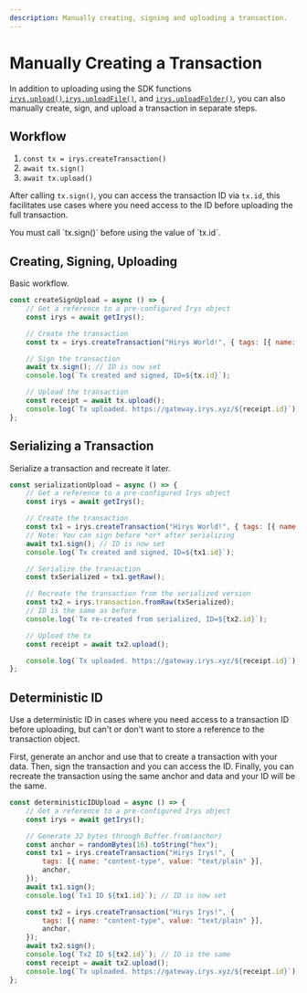 ```yaml
---
description: Manually creating, signing and uploading a transaction.
---
```



# Manually Creating a Transaction

In addition to uploading using the SDK functions [`irys.upload()`](/build/d/sdk/upload/upload),[`irys.uploadFile()`](/build/d/sdk/upload/uploadFile),
and [`irys.uploadFolder()`](/build/d/sdk/upload/uploadFolder), you can also manually create, sign, and upload a transaction in separate steps.

## Workflow

1. `const tx = irys.createTransaction()`
2. `await tx.sign()`
3. `await tx.upload()`

After calling `tx.sign()`, you can access the transaction ID via `tx.id`, this facilitates use cases where you need access to the ID before uploading the full transaction.

<Callout type="info" emoji="ℹ️">
	You must call `tx.sign()` before using the value of `tx.id`.
</Callout>

## Creating, Signing, Uploading

Basic workflow.

```js
const createSignUpload = async () => {
	// Get a reference to a pre-configured Irys object
	const irys = await getIrys();

	// Create the transaction
	const tx = irys.createTransaction("Hirys World!", { tags: [{ name: "Content-Type", value: "text/plain" }] });

	// Sign the transaction
	await tx.sign(); // ID is now set
	console.log(`Tx created and signed, ID=${tx.id}`);

	// Upload the transaction
	const receipt = await tx.upload();
	console.log(`Tx uploaded. https://gateway.irys.xyz/${receipt.id}`);
};
```

## Serializing a Transaction

Serialize a transaction and recreate it later.

```js
const serializationUpload = async () => {
	// Get a reference to a pre-configured Irys object
	const irys = await getIrys();

	// Create the transaction
	const tx1 = irys.createTransaction("Hirys World!", { tags: [{ name: "Content-Type", value: "text/plain" }] });
	// Note: You can sign before *or* after serializing
	await tx1.sign(); // ID is now set
	console.log(`Tx created and signed, ID=${tx1.id}`);

	// Serialize the transaction
	const txSerialized = tx1.getRaw();

	// Recreate the transaction from the serialized version
	const tx2 = irys.transaction.fromRaw(txSerialized);
	// ID is the same as before
	console.log(`Tx re-created from serialized, ID=${tx2.id}`);

	// Upload the tx
	const receipt = await tx2.upload();

	console.log(`Tx uploaded. https://gateway.irys.xyz/${receipt.id}`);
};
```

## Deterministic ID

Use a deterministic ID in cases where you need access to a transaction ID before uploading, but can't or don't want to store a reference to the transaction object.

First, generate an anchor and use that to create a transaction with your data. Then, sign the transaction and you can access the ID. Finally, you can recreate the transaction using the same anchor and data and your ID will be the same.

```js
const deterministicIDUpload = async () => {
	// Get a reference to a pre-configured Irys object
	const irys = await getIrys();

	// Generate 32 bytes through Buffer.from(anchor)
	const anchor = randomBytes(16).toString("hex");
	const tx1 = irys.createTransaction("Hirys Irys!", {
		tags: [{ name: "content-type", value: "text/plain" }],
		anchor,
	});
	await tx1.sign();
	console.log(`Tx1 ID ${tx1.id}`); // ID is now set

	const tx2 = irys.createTransaction("Hirys Irys!", {
		tags: [{ name: "content-type", value: "text/plain" }],
		anchor,
	});
	await tx2.sign();
	console.log(`Tx2 ID ${tx2.id}`); // ID is the same
	const receipt = await tx2.upload();
	console.log(`Tx uploaded. https://gateway.irys.xyz/${receipt.id}`);
};
```
